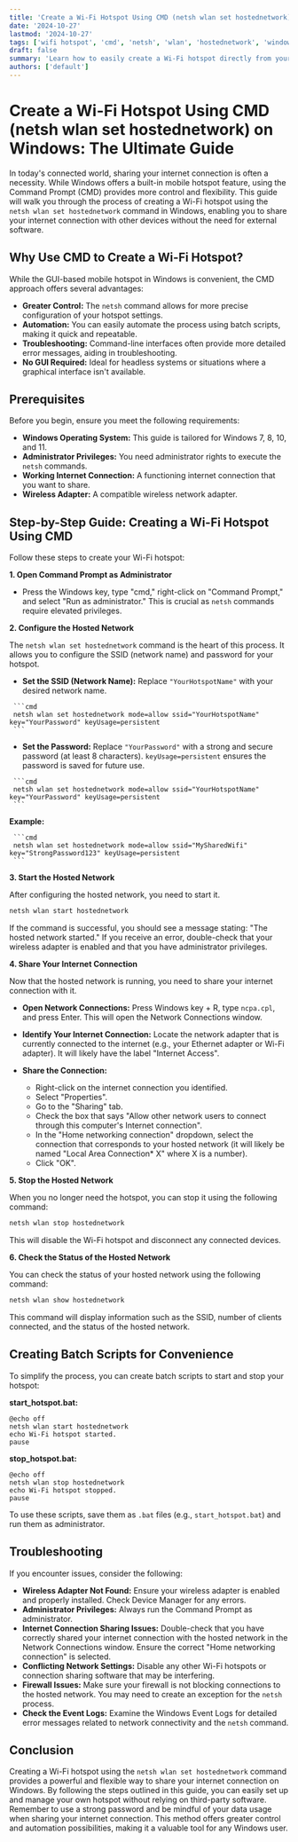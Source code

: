 ```yaml
---
title: 'Create a Wi-Fi Hotspot Using CMD (netsh wlan set hostednetwork) on Windows: The Ultimate Guide'
date: '2024-10-27'
lastmod: '2024-10-27'
tags: ['wifi hotspot', 'cmd', 'netsh', 'wlan', 'hostednetwork', 'windows', 'internet sharing', 'command prompt', 'wireless network', 'mobile hotspot']
draft: false
summary: 'Learn how to easily create a Wi-Fi hotspot directly from your Windows command prompt using the `netsh wlan set hostednetwork` command. Share your internet connection with other devices without relying on third-party software.'
authors: ['default']
---
```


# Create a Wi-Fi Hotspot Using CMD (netsh wlan set hostednetwork) on Windows: The Ultimate Guide

In today's connected world, sharing your internet connection is often a necessity. While Windows offers a built-in mobile hotspot feature, using the Command Prompt (CMD) provides more control and flexibility. This guide will walk you through the process of creating a Wi-Fi hotspot using the `netsh wlan set hostednetwork` command in Windows, enabling you to share your internet connection with other devices without the need for external software.

## Why Use CMD to Create a Wi-Fi Hotspot?

While the GUI-based mobile hotspot in Windows is convenient, the CMD approach offers several advantages:

*   **Greater Control:** The `netsh` command allows for more precise configuration of your hotspot settings.
*   **Automation:** You can easily automate the process using batch scripts, making it quick and repeatable.
*   **Troubleshooting:**  Command-line interfaces often provide more detailed error messages, aiding in troubleshooting.
*   **No GUI Required:**  Ideal for headless systems or situations where a graphical interface isn't available.

## Prerequisites

Before you begin, ensure you meet the following requirements:

*   **Windows Operating System:** This guide is tailored for Windows 7, 8, 10, and 11.
*   **Administrator Privileges:** You need administrator rights to execute the `netsh` commands.
*   **Working Internet Connection:** A functioning internet connection that you want to share.
*   **Wireless Adapter:** A compatible wireless network adapter.

## Step-by-Step Guide: Creating a Wi-Fi Hotspot Using CMD

Follow these steps to create your Wi-Fi hotspot:

**1. Open Command Prompt as Administrator**

*   Press the Windows key, type "cmd," right-click on "Command Prompt," and select "Run as administrator." This is crucial as `netsh` commands require elevated privileges.

**2. Configure the Hosted Network**

The `netsh wlan set hostednetwork` command is the heart of this process.  It allows you to configure the SSID (network name) and password for your hotspot.

   *   **Set the SSID (Network Name):** Replace `"YourHotspotName"` with your desired network name.

     ```cmd
     netsh wlan set hostednetwork mode=allow ssid="YourHotspotName" key="YourPassword" keyUsage=persistent
     ```

   *   **Set the Password:**  Replace `"YourPassword"` with a strong and secure password (at least 8 characters).  `keyUsage=persistent` ensures the password is saved for future use.

     ```cmd
     netsh wlan set hostednetwork mode=allow ssid="YourHotspotName" key="YourPassword" keyUsage=persistent
     ```

   **Example:**

     ```cmd
     netsh wlan set hostednetwork mode=allow ssid="MySharedWifi" key="StrongPassword123" keyUsage=persistent
     ```

**3. Start the Hosted Network**

After configuring the hosted network, you need to start it.

   ```cmd
   netsh wlan start hostednetwork
   ```

   If the command is successful, you should see a message stating: "The hosted network started." If you receive an error, double-check that your wireless adapter is enabled and that you have administrator privileges.

**4. Share Your Internet Connection**

Now that the hosted network is running, you need to share your internet connection with it.

   *   **Open Network Connections:**  Press Windows key + R, type `ncpa.cpl`, and press Enter. This will open the Network Connections window.

   *   **Identify Your Internet Connection:**  Locate the network adapter that is currently connected to the internet (e.g., your Ethernet adapter or Wi-Fi adapter).  It will likely have the label "Internet Access".

   *   **Share the Connection:**
        *   Right-click on the internet connection you identified.
        *   Select "Properties".
        *   Go to the "Sharing" tab.
        *   Check the box that says "Allow other network users to connect through this computer's Internet connection".
        *   In the "Home networking connection" dropdown, select the connection that corresponds to your hosted network (it will likely be named "Local Area Connection* X" where X is a number).
        *   Click "OK".

**5. Stop the Hosted Network**

When you no longer need the hotspot, you can stop it using the following command:

   ```cmd
   netsh wlan stop hostednetwork
   ```

   This will disable the Wi-Fi hotspot and disconnect any connected devices.

**6. Check the Status of the Hosted Network**

You can check the status of your hosted network using the following command:

   ```cmd
   netsh wlan show hostednetwork
   ```

   This command will display information such as the SSID, number of clients connected, and the status of the hosted network.

## Creating Batch Scripts for Convenience

To simplify the process, you can create batch scripts to start and stop your hotspot:

**start_hotspot.bat:**

```batch
@echo off
netsh wlan start hostednetwork
echo Wi-Fi hotspot started.
pause
```

**stop_hotspot.bat:**

```batch
@echo off
netsh wlan stop hostednetwork
echo Wi-Fi hotspot stopped.
pause
```

To use these scripts, save them as `.bat` files (e.g., `start_hotspot.bat`) and run them as administrator.

## Troubleshooting

If you encounter issues, consider the following:

*   **Wireless Adapter Not Found:**  Ensure your wireless adapter is enabled and properly installed.  Check Device Manager for any errors.
*   **Administrator Privileges:**  Always run the Command Prompt as administrator.
*   **Internet Connection Sharing Issues:** Double-check that you have correctly shared your internet connection with the hosted network in the Network Connections window.  Ensure the correct "Home networking connection" is selected.
*   **Conflicting Network Settings:**  Disable any other Wi-Fi hotspots or connection sharing software that may be interfering.
*   **Firewall Issues:**  Make sure your firewall is not blocking connections to the hosted network. You may need to create an exception for the `netsh` process.
*   **Check the Event Logs:** Examine the Windows Event Logs for detailed error messages related to network connectivity and the `netsh` command.

## Conclusion

Creating a Wi-Fi hotspot using the `netsh wlan set hostednetwork` command provides a powerful and flexible way to share your internet connection on Windows. By following the steps outlined in this guide, you can easily set up and manage your own hotspot without relying on third-party software. Remember to use a strong password and be mindful of your data usage when sharing your internet connection.  This method offers greater control and automation possibilities, making it a valuable tool for any Windows user.